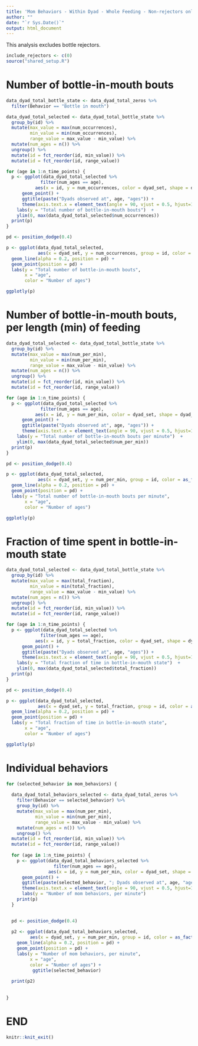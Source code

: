 ```yaml
---
title: 'Mom Behaviors - Within Dyad - Whole Feeding - Non-rejectors only'
author: ""
date: "`r Sys.Date()`"
output: html_document
---
```


This analysis excludes bottle rejectors.

```r
include_rejectors <- c(0)
source("shared_setup.R")
```

# Number of bottle-in-mouth bouts

```r

data_dyad_total_bottle_state <- data_dyad_total_zeros %>%
  filter(Behavior == "Bottle in mouth")

```


```r

data_dyad_total_selected <- data_dyad_total_bottle_state %>%
  group_by(id) %>%
  mutate(max_value = max(num_occurrences),
         min_value = min(num_occurrences),
         range_value = max_value - min_value) %>%
  mutate(num_ages = n()) %>%
  ungroup() %>%
  mutate(id = fct_reorder(id, min_value)) %>%
  mutate(id = fct_reorder(id, range_value))

for (age in 1:n_time_points) {
  p <- ggplot(data_dyad_total_selected %>%
             filter(num_ages == age),
           aes(x = id, y = num_occurrences, color = dyad_set, shape = dyad_set)) +
      geom_point() +
      ggtitle(paste("Dyads observed at", age, "ages")) +
      theme(axis.text.x = element_text(angle = 90, vjust = 0.5, hjust=1)) +
    labs(y = "Total number of bottle-in-mouth bouts")  +
    ylim(0, max(data_dyad_total_selected$num_occurrences))
  print(p)
}

```





```r

pd <- position_dodge(0.4)

p <- ggplot(data_dyad_total_selected,
            aes(x = dyad_set, y = num_occurrences, group = id, color = as_factor(num_ages))) +
  geom_line(alpha = 0.2, position = pd) +
  geom_point(position = pd) +
  labs(y = "Total number of bottle-in-mouth bouts",
       x = "age", 
       color = "Number of ages")

ggplotly(p)

```

# Number of bottle-in-mouth bouts, per length (min) of feeding



```r

data_dyad_total_selected <- data_dyad_total_bottle_state %>%
  group_by(id) %>%
  mutate(max_value = max(num_per_min),
         min_value = min(num_per_min),
         range_value = max_value - min_value) %>%
  mutate(num_ages = n()) %>%
  ungroup() %>%
  mutate(id = fct_reorder(id, min_value)) %>%
  mutate(id = fct_reorder(id, range_value))

for (age in 1:n_time_points) {
  p <- ggplot(data_dyad_total_selected %>%
             filter(num_ages == age),
           aes(x = id, y = num_per_min, color = dyad_set, shape = dyad_set)) +
      geom_point() +
      ggtitle(paste("Dyads observed at", age, "ages")) +
      theme(axis.text.x = element_text(angle = 90, vjust = 0.5, hjust=1)) +
    labs(y = "Total number of bottle-in-mouth bouts per minute")  +
    ylim(0, max(data_dyad_total_selected$num_per_min))
  print(p)
}

```


```r

pd <- position_dodge(0.4)

p <- ggplot(data_dyad_total_selected,
            aes(x = dyad_set, y = num_per_min, group = id, color = as_factor(num_ages))) +
  geom_line(alpha = 0.2, position = pd) +
  geom_point(position = pd) +
  labs(y = "Total number of bottle-in-mouth bouts per minute",
       x = "age", 
       color = "Number of ages")

ggplotly(p)

```

# Fraction of time spent in bottle-in-mouth state




```r

data_dyad_total_selected <- data_dyad_total_bottle_state %>%
  group_by(id) %>%
  mutate(max_value = max(total_fraction),
         min_value = min(total_fraction),
         range_value = max_value - min_value) %>%
  mutate(num_ages = n()) %>%
  ungroup() %>%
  mutate(id = fct_reorder(id, min_value)) %>%
  mutate(id = fct_reorder(id, range_value))

for (age in 1:n_time_points) {
  p <- ggplot(data_dyad_total_selected %>%
             filter(num_ages == age),
           aes(x = id, y = total_fraction, color = dyad_set, shape = dyad_set)) +
      geom_point() +
      ggtitle(paste("Dyads observed at", age, "ages")) +
      theme(axis.text.x = element_text(angle = 90, vjust = 0.5, hjust=1)) +
    labs(y = "Total fraction of time in bottle-in-mouth state")  +
    ylim(0, max(data_dyad_total_selected$total_fraction))
  print(p)
}

```



```r

pd <- position_dodge(0.4)

p <- ggplot(data_dyad_total_selected,
            aes(x = dyad_set, y = total_fraction, group = id, color = as_factor(num_ages))) +
  geom_line(alpha = 0.2, position = pd) +
  geom_point(position = pd) +
  labs(y = "Total fraction of time in bottle-in-mouth state",
       x = "age", 
       color = "Number of ages")

ggplotly(p)

```


# Individual behaviors

```r

for (selected_behavior in mom_behaviors) {
  
  data_dyad_total_behaviors_selected <- data_dyad_total_zeros %>%
    filter(Behavior == selected_behavior) %>%
    group_by(id) %>%
    mutate(max_value = max(num_per_min),
           min_value = min(num_per_min),
           range_value = max_value - min_value) %>%
    mutate(num_ages = n()) %>%
    ungroup() %>%
  mutate(id = fct_reorder(id, min_value)) %>%
  mutate(id = fct_reorder(id, range_value))
  
  for (age in 1:n_time_points) {
    p <- ggplot(data_dyad_total_behaviors_selected %>%
                  filter(num_ages == age),
                aes(x = id, y = num_per_min, color = dyad_set, shape = dyad_set)) +
      geom_point() +
      ggtitle(paste(selected_behavior, "; Dyads observed at", age, "ages")) +
      theme(axis.text.x = element_text(angle = 90, vjust = 0.5, hjust=1)) +
      labs(y = "Number of mom behaviors, per minute")
    print(p)
  }

  
  pd <- position_dodge(0.4)
  
  p2 <- ggplot(data_dyad_total_behaviors_selected,
         aes(x = dyad_set, y = num_per_min, group = id, color = as_factor(num_ages))) +
    geom_line(alpha = 0.2, position = pd) +
    geom_point(position = pd) +
    labs(y = "Number of mom behaviors, per minute",
         x = "age", 
         color = "Number of ages") +
          ggtitle(selected_behavior) 
  
  print(p2)
  
  
}

```



# END

```r
knitr::knit_exit()
```
